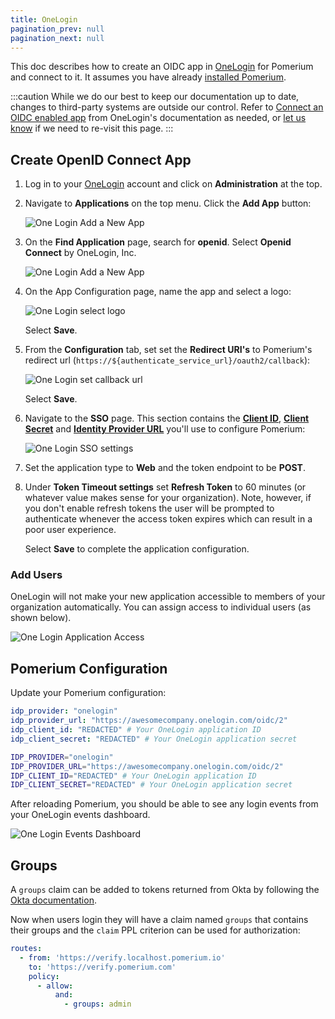```yaml
---
title: OneLogin
pagination_prev: null
pagination_next: null
---
```




This doc describes how to create an OIDC app in [OneLogin] for Pomerium and connect to it. It assumes you have already [installed Pomerium].

:::caution
While we do our best to keep our documentation up to date, changes to third-party systems are outside our control. Refer to [Connect an OIDC enabled app](https://developers.onelogin.com/openid-connect/connect-to-onelogin) from OneLogin's documentation as needed, or [let us know](https://github.com/pomerium/documentation/issues/new?assignees=&labels=&template=doc-error.md) if we need to re-visit this page.
:::

## Create OpenID Connect App

1. Log in to your [OneLogin](https://www.onelogin.com/) account and click on **Administration** at the top.

1. Navigate to **Applications** on the top menu. Click the **Add App** button:

   ![One Login Add a New App](./img/onelogin/one-login-add-app.png)

1. On the **Find Application** page, search for **openid**. Select **Openid Connect** by OneLogin, Inc.

   ![One Login Add a New App](./img/onelogin/one-login-add-open-id.png)

1. On the App Configuration page, name the app and select a logo:

   ![One Login select logo](./img/onelogin/one-login-select-logo.png)

   Select **Save**.

1. From the **Configuration** tab, set set the **Redirect URI's** to Pomerium's redirect url (`https://${authenticate_service_url}/oauth2/callback`):

   ![One Login set callback url](./img/onelogin/one-login-callback-url.png)

   Select **Save**.

1. Navigate to the **SSO** page. This section contains the **[Client ID]**, **[Client Secret]** and **[Identity Provider URL]** you'll use to configure Pomerium:

   ![One Login SSO settings](./img/onelogin/one-login-sso-settings.png)

1. Set the application type to **Web** and the token endpoint to be **POST**.

1. Under **Token Timeout settings** set **Refresh Token** to 60 minutes (or whatever value makes sense for your organization). Note, however, if you don't enable refresh tokens the user will be prompted to authenticate whenever the access token expires which can result in a poor user experience.

   Select **Save** to complete the application configuration.

### Add Users

OneLogin will not make your new application accessible to members of your organization automatically. You can assign access to individual users (as shown below).

![One Login Application Access](./img/onelogin/one-login-app-access.png)

## Pomerium Configuration

Update your Pomerium configuration:

<Tabs>
<TabItem value="config.yaml" label="config.yaml">

```yaml
idp_provider: "onelogin"
idp_provider_url: "https://awesomecompany.onelogin.com/oidc/2"
idp_client_id: "REDACTED" # Your OneLogin application ID
idp_client_secret: "REDACTED" # Your OneLogin application secret
```

</TabItem>
<TabItem value="Environment Variables" label="Environment Variables">

```bash
IDP_PROVIDER="onelogin"
IDP_PROVIDER_URL="https://awesomecompany.onelogin.com/oidc/2"
IDP_CLIENT_ID="REDACTED" # Your OneLogin application ID
IDP_CLIENT_SECRET="REDACTED" # Your OneLogin application secret
```

</TabItem>
</Tabs>

After reloading Pomerium, you should be able to see any login events from your OneLogin events dashboard.

![One Login Events Dashboard](./img/onelogin/one-login-events.png)


## Groups

A `groups` claim can be added to tokens returned from Okta by following the [Okta documentation](https://developer.okta.com/docs/guides/customize-tokens-groups-claim/main/).

Now when users login they will have a claim named `groups` that contains their groups and the `claim` PPL criterion can be used for authorization:

```yaml
routes:
  - from: 'https://verify.localhost.pomerium.io'
    to: 'https://verify.pomerium.com'
    policy:
      - allow:
          and:
            - groups: admin
```


[client id]: /docs/reference/identity-provider-client-id
[client secret]: /docs/reference/identity-provider-client-secret
[Identity Provider URL]: /docs/reference/identity-provider-url
[environmental variables]: https://en.wikipedia.org/wiki/Environment_variable
[oauth2]: https://oauth.net/2/
[openid connect]: https://en.wikipedia.org/wiki/OpenID_Connect
[OneLogin]: https://www.onelogin.com/
[installed Pomerium]: /docs/install/
